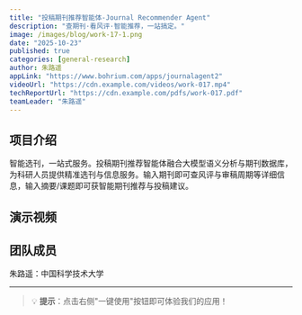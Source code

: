 ```yaml
---
title: "投稿期刊推荐智能体-Journal Recommender Agent"
description: "查期刊·看风评·智能推荐，一站搞定。"
image: /images/blog/work-17-1.png
date: "2025-10-23"
published: true
categories: [general-research]
author: 朱路遥
appLink: "https://www.bohrium.com/apps/journalagent2"
videoUrl: "https://cdn.example.com/videos/work-017.mp4"
techReportUrl: "https://cdn.example.com/pdfs/work-017.pdf"
teamLeader: "朱路遥"
---
```


## 项目介绍

智能选刊，一站式服务。投稿期刊推荐智能体融合大模型语义分析与期刊数据库，为科研人员提供精准选刊与信息服务。输入期刊即可查风评与审稿周期等详细信息，输入摘要/课题即可获智能期刊推荐与投稿建议。

## 演示视频

<VideoPlayer
  src="https://cdn.example.com/videos/work-017.mp4"
  poster="/images/blog/work-17-2.png"
/>

## 团队成员

朱路遥：中国科学技术大学

---

> 💡 **提示**：点击右侧"一键使用"按钮即可体验我们的应用！
